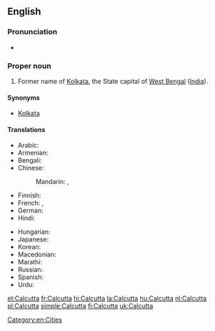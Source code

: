 ==English==

===Pronunciation===
* {{IPA|/kælˈkʌtə/|lang=en}}

===Proper noun===
{{en-proper noun}}

# Former name of [[Kolkata]], the State capital of [[West Bengal]] ([[India]]).

====Synonyms====
* [[Kolkata]]

====Translations====
{{trans-top|former name of Kolkata, the capital of West Bengal}}
* Arabic: {{t-|ar|كالكوتا|f|tr=kalkuuta}}
* Armenian: {{t-|hy|Կալկաթա|tr=Kalkat’a}}
* Bengali: {{t+|bn|কলকাতা|tr=Kôlkātā}}
* Chinese:
*: Mandarin: {{t|cmn|加爾各答|sc=Hani}},  {{t|cmn|加尔各答|tr=Jiā'ěrgèdá|sc=Hani}}
* Finnish: {{t-|fi|Kalkutta}}
* French: {{t+|fr|Calcutta|m}},  {{t-|fr|Kolkata|m}}
* German: {{t+|de|Kalkutta|n}}
* Hindi: {{t+|hi|कोलकाता|tr=Kolkātā}}
{{trans-mid}}
* Hungarian: {{t+|hu|Kalkutta}}
* Japanese: {{t-|ja|カルカッタ|tr=Karukatta}}
* Korean: {{t-|ko|캘커타|tr=Kaelkeota|sc=Hang}}
* Macedonian: {{t-|mk|Калкута|f|tr=Kalkúta}}
* Marathi: {{t-|mr|कलकत्ता|tr=kalakattā|sc=Deva}}
* Russian: {{t-|ru|Калькутта|f|tr=Kal’kútta}}
* Spanish: {{t+|es|Calcuta}}
* Urdu: {{t-|ur|کلکتہ|tr=Kolkātā}}
{{trans-bottom}}

{{trans-see|current name of the city|Kolkata}}

{{sisterlinks|Kolkata}}

[[Category:en:Cities]]

[[et:Calcutta]]
[[fr:Calcutta]]
[[hi:Calcutta]]
[[la:Calcutta]]
[[hu:Calcutta]]
[[nl:Calcutta]]
[[pl:Calcutta]]
[[simple:Calcutta]]
[[fi:Calcutta]]
[[uk:Calcutta]]